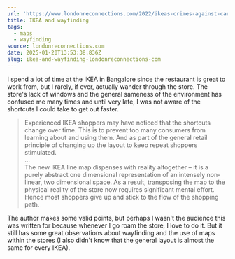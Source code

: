 ```yaml
---
url: 'https://www.londonreconnections.com/2022/ikeas-crimes-against-cartography/'
title: IKEA and wayfinding
tags:
  - maps
  - wayfinding
source: londonreconnections.com
date: 2025-01-20T13:53:38.836Z
slug: ikea-and-wayfinding-londonreconnections-com
---
```


I spend a lot of time at the IKEA in Bangalore since the restaurant is great to work from, but I rarely, if ever, actually wander through the store. The store's lack of windows and the general sameness of the environment has confused me many times and until very late, I was not aware of the shortcuts I could take to get out faster.   

> Experienced IKEA shoppers may have noticed ‎that the shortcuts change over time. This is to prevent too many consumers from learning about and using them. And as part of the general retail principle of changing up 
> the layout to keep repeat shoppers stimulated.\
> ...\
> The new IKEA line map dispenses with reality altogether – it is a purely  abstract one dimensional representation of an intensely non-linear, two dimensional space. As a result, trans‎posing the map to the physical reality of the store now requires significant mental effort. Hence most shoppers give up and stick to the flow of the shopping path.

The author makes some valid points, but perhaps I wasn't the audience this was written for because whenever I go roam the store, I love to do it. But it still has some great observations about wayfinding and the use of maps within the stores (I also didn't know that the general layout is almost the same for every IKEA).  
